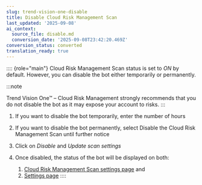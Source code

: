 ```yaml
---
slug: trend-vision-one-disable
title: Disable Cloud Risk Management Scan
last_updated: '2025-09-08'
ai_context:
  source_file: disable.md
  conversion_date: '2025-09-08T23:42:20.469Z'
conversion_status: converted
translation_ready: true
---
```


:::: {role="main"}
Cloud Risk Management Scan status is set to *ON* by default. However, you can disable the bot either temporarily or permanently.

:::note

Trend Vision One™ – Cloud Risk Management strongly recommends that you do not disable the bot as it may expose your account to risks.
:::

1.  If you want to disable the bot temporarily, enter the number of hours

2.  If you want to disable the bot permanently, select Disable the Cloud Risk Management Scan until further notice

3.  Click on *Disable* and *Update scan settings*

4.  Once disabled, the status of the bot will be displayed on both:

    1.  [Cloud Risk Management Scan settings page](settings-cloud-posture.mdx) and
    2.  [Settings page](cloud-acct-cloud-posture.mdx)
::::
